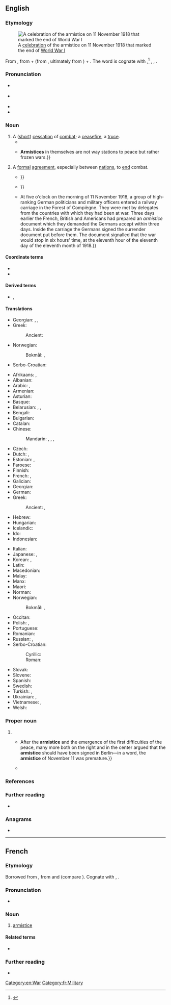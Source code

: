 {{also|Armistice}}
==English==
{{was wotd|2018|November|11}}

===Etymology===
{{root|en|ine-pro|*h₂er-|*steh₂-}}
[[File:Armistice celebration. Yanks and Tommies., 11-1918 - NARA - 530789.tif|thumb|A [[celebration]] of the armistice on 11 November 1918 that marked the end of [[World War I]]]]

From {{der|en|LL.|armistitium}}, from {{der|en|la|arma||arms, weapons}} + {{m|la|sistēre}} (from {{m|la|sistō||to halt, stand still}}, ultimately from {{der|en|ine-pro|*steh₂-||to stand up}}) + {{m|la|-ium||''suffix forming abstract nouns''}}. The word is cognate with {{cog|fr|armistice}},<ref>{{R:OED Online|part of speech=n|id=10864|date=June 2014}}</ref> {{cog|it|armistizio}}, {{cog|pt|armistício}}, {{cog|es|armisticio}}.

===Pronunciation===
* {{a|RP}} {{IPA|en|/ˈɑːmɪstɪs/}}
* {{a|GA}} {{IPA|en|/ˈɑɹmɪstɪs/|/-məstəs/}}
* {{audio|en|en-au-armistice.ogg|Audio (AU)}}
* {{hyphenation|en|ar|mis|tice}}

===Noun===
{{en-noun}}

# A ([[short#Adjective|short]]) [[cessation]] of [[combat#Noun|combat]]; a [[ceasefire]], a [[truce]]. {{defdate|from late 17th c.}}
#* {{quote-book|en|author=Francis Lieber|authorlink=Francis Lieber|chapter=[[w:Lieber Code|Instructions for the Government of Armies of the United States in the Field [General Order No. 100]]]|title=General Orders Affecting the Volunteer Force|series=Adjutant General’s Office|seriesvolume=1863|location=Washington, D.C.|publisher=[[w:United States Government Publishing Office|Government Printing Office]]|date=24 April 1863|year_published=1864|section=section VIII (Armistice—Capitulation)|page=83|pageurl=https://books.google.com/books?id=RkAtAAAAIAAJ&pg=PA83|oclc=45457866|passage=135. An '''armistice''' is the cessation of active hostilities for a period agreed upon between belligerents. It must be agreed upon in writing, and duly ratified by the highest authorities of the contending parties. / 136. If an '''armistice''' be declared, without conditions, it extends no further than to require a total cessation of hostilities, along the front of both belligerents.}}
#* {{quote-book|en|author=Edward N[icolae] Luttwak|authorlink=Edward Luttwak|chapter=The Coming Together of Opposites|title=Strategy: The Logic of War and Peace|edition=revised and enlarged|location=Cambridge, Mass.; London|publisher=The Belknap Press of {{w|Harvard University Press}}|year=2002|year_published=2003 (2nd printing)|section=part I (The Logic of Strategy)|pages=59–60|pageurl=https://books.google.com/books?id=mgYMXSyn5p0C&pg=PA59|isbn=978-0-674-00508-2|passage=It has also become routine to interrupt wars in more lasting fashion by imposing '''armistices'''. Again, unless directly followed by successful peace negotiations, '''armistices''' perpetuate the state of war indefinitely because they shield the weaker side from the consequences of refusing the concessions needed for peace. {{...}} '''Armistices''' in themselves are not way stations to peace but rather frozen wars.}}
# A [[formal]] [[agreement]], especially between [[nation]]s, to [[end#Verb|end]] combat.
#* {{quote-book|en|author={{w|John Debrett}}, compiler|chapter=Preface|chapterurl=https://books.google.com/books?id=E-9YAAAAcAAJ&pg=PR1|title=A Collection of State Papers, Relative to the War against France now Carrying on by Great Britain and the Several Other European Powers;{{nb...|Containing Authentic Copies of Treaties, Conventions, Proclamations, Manifestoes, Declarations, Memorials, Remonstrances, Official Letters, Parliamentary Papers, London Gazette Accounts of the War, &c. &c. &c. Many of which have Never before been Published.}}|location=London|publisher=Printed for J[ohn] Debrett,{{nb...|opposite Burlington House, Piccadilly.}}|year=1797|volume=V|oclc=520784460|passage=The Fifth Volume of this Collection makes its appearance at the moſt eventful period of the war—it includes, therefore, matter of the higheſt importance, and contains all the official documents reſpecting the late Negotiation—the war between this country and Spain, the progreſs of the French arms in Italy and Germany—the '''armiſtices''' and treaties concluded with the German and Italian powers— {{...}}}}
#* {{quote-book|en|author=[John Lowell Jr.]|authorlink=John Lowell Jr. (lawyer)|chapter=No. IV. The Several Proposals for an Armistice Considered.|title=Perpetual War, the Policy of Mr. [[w:James Madison|Madison]].{{nb...|Being a Candid Examination of His Late Message to Congress, so far as Respects the Following Topicks&nbsp;… viz. the Pretended Negotiations for Peace&nbsp;… the Important and Interesting Subject of a Conscript Militia&nbsp;… and the Establishment of an Immense Standing Army of Guards and Spies, under the Name of a Local Volunteer Force. [...] By a New-England Farmer.}}|location=Boston, Mass.|publisher=Printed by C[hester] Stebbins|year=1813|page=17|pageurl=https://books.google.com/books?id=-71EAAAAIAAJ&pg=PA16|oclc=191266103|passage=The government of Great-Britain lost no time after the war was known, in making to our cabinet proposals for an '''armistice'''. Those proposals were like all propositions between equal states, perfectly reciprocal. They require of us to ''suspend hostilities only'', in consideration of suspending hostilities on their part. They are silent as to [[impressment]]s—and would any person inquire why? It may be answered, that impressments had never been presented to Great-Britain ''as in themselves the cause of war''— {{...}}}}
#* {{quote-book|en|author=John Malam|authorlink=John Malam|chapter=The Day Armistice was Signed|editor=Mary-Jane Wilkins|title=11 November 1918: The World War I Armistice|series=Dates with History|location=London|publisher=CherrytreeBooks, Evans Brothers|year=2003|pages=12–13|pageurl=https://books.google.com/books?id=oHADk3dTZv4C&pg=PA1902|isbn=978-1-84234-200-8|passage=The day '''armistice''' was signed [chapter title] {{...}} At five o'clock on the morning of 11 November 1918, a group of high-ranking German politicians and military officers entered a railway carriage in the Forest of Compiègne. They were met by delegates from the countries with which they had been at war. Three days earlier the French, British and Americans had prepared an ''armistice'' document which they demanded the Germans accept within three days. Inside the carriage the Germans signed the surrender document put before them. The document signalled that the war would stop in six hours' time, at the eleventh hour of the eleventh day of the eleventh month of 1918.}}

====Coordinate terms====
* {{l|en|ceasefire}}
* {{l|en|peace treaty}}

====Derived terms====
* {{l|en|Armistice}}, {{l|en|Armistice Day}}

====Translations====
{{trans-top-also|(short) cessation of combat|ceasefire|truce}}
* Georgian: {{t|ka|დროებითი ზავი}}, {{t|ka|დაზავება}}, {{t|ka|საომარ მოქმედებათა შეწყვეტა}}
* Greek:
*: Ancient: {{t|grc|ἀνοχή|f}}
{{trans-mid}}
* Norwegian:
*: Bokmål: {{t+|nb|våpenhvile|m|f}}, {{t|nb|våpenstillstand|m}}
* Serbo-Croatian: {{t+|sh|zatišje|n}}
{{trans-bottom}}

{{trans-top|formal agreement to end combat}}
* Afrikaans: {{t|af|wapenstilstand}}, {{t|af|skietstilstand }}
* Albanian: {{t+|sq|armëpushim|m}}
* Arabic: {{t|ar|هُدْنَة|f}}, {{t|ar|وَقْف نَار|m}}
* Armenian: {{t+|hy|զինադադար}}
* Asturian: {{t|ast|armisticiu|m}}
* Basque: {{t|eu|armistizio}}
* Belarusian: {{t|be|перамі́р'е|n|sc=Cyrl}}, {{t|be|замiрэ́нне|n}}, {{t|be|спыне́нне агню́|n}}
* Bengali: {{t|bn|অস্ত্রবিরতি}}
* Bulgarian: {{t+|bg|прими́рие|n|sc=Cyrl}}
* Catalan: {{t+|ca|armistici|m}}
* Chinese:
*: Mandarin: {{t+|cmn|停戰|sc=Hani}}, {{t+|cmn|停战|tr=tíngzhàn|sc=Hani}}, {{t+|cmn|休戰|sc=Hani}}, {{t+|cmn|休战|tr=xiūzhàn|sc=Hani}}
* Czech: {{t+|cs|příměří|n}}
* Dutch: {{t+|nl|wapenstilstand|m}}, {{t|nl|wapenstand|m}}
* Estonian: {{t|et|vaherahu}}, {{t|et|relvarahu}}
* Faroese: {{t|fo|vápnahvíld|f}}
* Finnish: {{t+|fi|aselepo}}
* French: {{t+|fr|armistice|m}}, {{t+|fr|trêve|f}}
* Galician: {{t|gl|armisticio|m}}
* Georgian: {{t+|ka|ზავი}}
* German: {{t+|de|Waffenstillstand|m}}
* Greek: {{t+|el|ανακωχή|f}}
*: Ancient: {{t|grc|ἀνακωχή|f}}, {{t|grc|ἀνοχή|f}}
* Hebrew: {{t+|he|שְׁבִיתַת נֶשֶׁק|tr=sh"vitat neshek}}
* Hungarian: {{t+|hu|fegyverszünet}}
* Icelandic: {{t|is|vopnahlé|n}}
* Ido: {{t+|io|armistico}}
* Indonesian: {{t+|id|peletakan senjata}}
{{trans-mid}}
* Italian: {{t+|it|armistizio|m}}
* Japanese: {{t|ja|停戦|tr=ていせん, teisen}}, {{t|ja|休戦|tr=きゅうせん, kyūsen}}
* Korean: {{t+|ko|정전}}, {{t+|ko|휴전}}
* Latin: {{t|la|indūtiae|f-p}}
* Macedonian: {{t|mk|примирје|n}}
* Malay: {{t|ms|peletakan senjata}}
* Manx: {{t|gv|aash caggee|f}}
* Maori: {{t|mi|rangaawatea}}
* Norman: {{t|nrf|armistie|f}}
* Norwegian:
*: Bokmål: {{t+|nb|våpenhvile|m|f}}, {{t|nb|våpenstillstand|m}}
* Occitan: {{t|oc|armistici|m}}
* Polish: {{t+|pl|rozejm|m}}, {{t+|pl|zawieszenie broni|n}}
* Portuguese: {{t+|pt|armistício|m}}
* Romanian: {{t+|ro|armistițiu|n}}
* Russian: {{t|ru|прекраще́ние огня́|n}}, {{t+|ru|переми́рие|n}}
* Serbo-Croatian:
*: Cyrillic: {{t|sh|примирје|n}}
*: Roman: {{t+|sh|primirje|n}}
* Slovak: {{t|sk|prímerie|n}}
* Slovene: {{t+|sl|premirje|n}}
* Spanish: {{t+|es|armisticio|m}}
* Swedish: {{t+|sv|vapenstillestånd|c}}
* Turkish: {{t+|tr|ateşkes|m}}, {{t+|tr|mütareke}}
* Ukrainian: {{t|uk|припине́ння вогню́|n}}, {{t|uk|переми́р'я|n}}
* Vietnamese: {{t+|vi|đình chiến}}, {{t+|vi|hưu chiến}}
* Welsh: {{t+|cy|cadoediad|m}}
{{trans-bottom}}

===Proper noun===
{{en-proper noun}}

# {{alternative case form of|en|Armistice||the armistice [[agreement]] [[sign#Verb|signed]] between the [[Allies]] and [[Germany]] on 11 [[November]] 1918 to end [[World War I]]; {{lb|en|by extension}} the end of World War I.}}
#* {{quote-book|en|author=Allen Douglas|chapter=Web of Memory|title=War, Memory, and the Politics of Humor: The Canard Enchaîné and World War I|location=Berkeley; Los Angeles, Calif.; London|publisher={{w|University of California Press}}|year=2002|page=151|pageurl=https://books.google.com/books?id=Wi_g2pfaAY0C&pg=PA151|isbn=978-0-520-22876-4|passage=The '''armistice''' of November 1918 could represent many things: the end of the war, the victory. But for the ''Carnard'' [the newspaper ''{{w|Le Canard enchaîné}}''], first and foremost, it represented dissention among the French. {{...}} After the '''armistice''' and the emergence of the first difficulties of the peace, many more both on the right and in the center argued that the '''armistice''' should have been signed in Berlin—in a word, the '''armistice''' of November 11 was premature.}}
#* {{quote-book|en|author=Richard J. Connors|title=The Road to the Armistice 1918|location=Pittsburgh, Pa.|publisher=[[w:Dorrance Publishing Company|Dorrance Publishing Co.]]|year=2018|pages=66–67|pageurl=https://books.google.com/books?id=XuFwDwAAQBAJ&pg=PA67|isbn=978-1-4809-8710-4|passage=Later he [British Prime Minister {{w|David Lloyd George}}] meets with the House of Commons and, after an opening prayer is said, reviews the '''armistice''' terms, then moves for adjournment.}}

===References===
<references />

===Further reading===
* {{pedia}}

===Anagrams===
* {{anagrams|en|a=aceiimrst|ameristic}}

[[Category:en:War]]

----

==French==

===Etymology===
Borrowed from {{bor|fr|ML.|armistitium}}, from {{der|fr|la|arma||weapons}} and {{m|la|statio||immobility}} (compare {{m|la|solstitium}}). Cognate with {{cog|it|armistizio}}, {{cog|es|armisticio}}.

===Pronunciation===
* {{rhymes|fr|is}}

===Noun===
{{fr-noun|m}}

# [[#English|armistice]]

====Related terms====
* {{l|fr|arme}}

===Further reading===
* {{R:TLFi}}

[[Category:fr:Military]]
